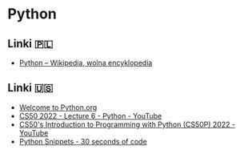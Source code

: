 # Python

## Linki 🇵🇱

- [Python – Wikipedia, wolna encyklopedia](https://pl.wikipedia.org/wiki/Python)

## Linki 🇺🇸

- [Welcome to Python.org](https://www.python.org/)
- [CS50 2022 - Lecture 6 - Python - YouTube](https://www.youtube.com/watch?v=5Jppcxc1Qzc)
- [CS50's Introduction to Programming with Python (CS50P) 2022 - YouTube](https://www.youtube.com/playlist?list=PLhQjrBD2T3817j24-GogXmWqO5Q5vYy0V)
- [Python Snippets - 30 seconds of code](https://www.30secondsofcode.org/python/p/1/)
